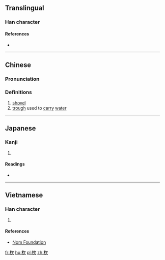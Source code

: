 {{also|锨}}
==Translingual==

===Han character===
{{Han char|rn=75|rad=木|as=04|sn=8|four=47982|canj=DNO|ids=⿰木欠}}

====References====
* {{Han ref|kx=0513.150|dkj=14502|dj=0901.030|hdz=21173.120|uh=6774|ud=26484|bh=CCDC|bd=52444}}

----

==Chinese==
{{zh-forms|s=锨}}

===Pronunciation===
{{zh-pron
|m=xiān
|c=hin1,jan1
|mc=y
|oc=y
|ma=
|cat=n
}}

===Definitions===
# [[shovel]]
# [[trough]] used to [[carry]] [[water]]

----

==Japanese==

===Kanji===
{{ja-kanji|grade=|rs=木04}}

# {{defn|lang=ja|sort=木04}}

====Readings====
* {{ja-readings|on=[[けん]] (ken), [[こん]] (kon)|kun=[[すき]] (suki)}}

----

==Vietnamese==

===Han character===
{{vi-readings|rs=木04| hanviet = hân}}

# {{defn|lang=vi|sort=木04}}

====References====
*[http://nomfoundation.org/common/nom_details.php?codepoint=6774 Nom Foundation]

[[fr:杴]]
[[hu:杴]]
[[pl:杴]]
[[zh:杴]]